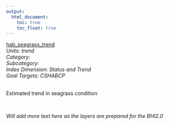 ```yaml
---
output:
  html_document:
    toc: true
    toc_float: true
---
```


[hab_seagrass_trend](https://github.com/OHI-Science/bhi/blob/master/baltic/layers/hab_seagrass_trend_gl2018placeholder.csv)\
*Units: trend*\
*Category:*\
*Subcategory:*\
*Index Dimension: Status and Trend*\
*Goal Targets: CSHABCP*\
<br>

Estimated trend in seagrass condition

<br>

*Will add more text here as the layers are prepared for the BHI2.0*

<br>



<br>

